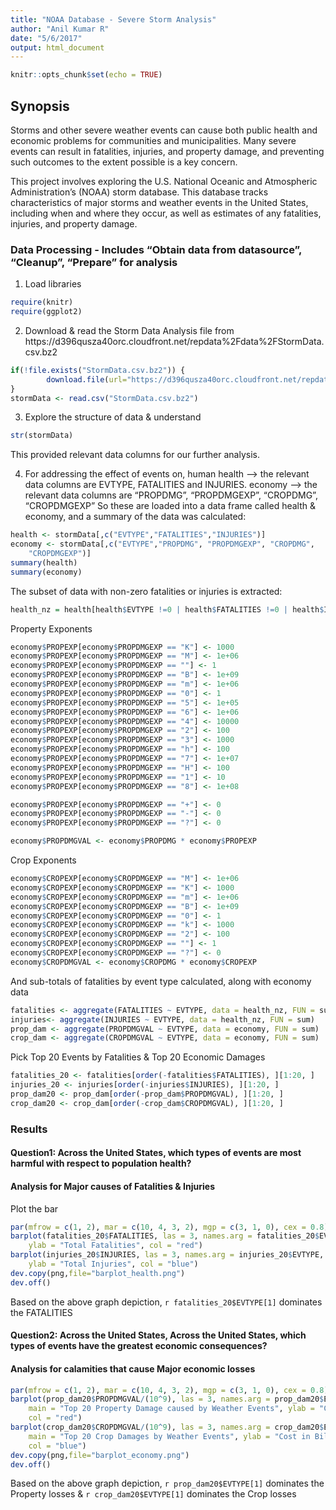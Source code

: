 ```yaml
---
title: "NOAA Database - Severe Storm Analysis"
author: "Anil Kumar R"
date: "5/6/2017"
output: html_document
---
```


```r
knitr::opts_chunk$set(echo = TRUE)
```

## Synopsis
Storms and other severe weather events can cause both public health and economic problems for communities and municipalities. Many severe events can result in fatalities, injuries, and property damage, and preventing such outcomes to the extent possible is a key concern.

This project involves exploring the U.S. National Oceanic and Atmospheric Administration's (NOAA) storm database. This database tracks characteristics of major storms and weather events in the United States, including when and where they occur, as well as estimates of any fatalities, injuries, and property damage.

### Data Processing - Includes "Obtain data from datasource", "Cleanup", "Prepare" for analysis
1. Load libraries

```r
require(knitr)
require(ggplot2)
```

2. Download & read the Storm Data Analysis file from https://d396qusza40orc.cloudfront.net/repdata%2Fdata%2FStormData.csv.bz2

```r
if(!file.exists("StormData.csv.bz2")) {
        download.file(url="https://d396qusza40orc.cloudfront.net/repdata%2Fdata%2FStormData.csv.bz2","StormData.csv.bz2")
}
stormData <- read.csv("StormData.csv.bz2")
```

3. Explore the structure of data & understand
```r
str(stormData)
```
This provided relevant data columns for our further analysis.

4. For addressing the effect of events on, 
human health --> the relevant data columns are EVTYPE, FATALITIES and INJURIES. 
economy --> the relevant data columns are "PROPDMG", "PROPDMGEXP", "CROPDMG", 
    "CROPDMGEXP"
So these are loaded into a data frame called health & economy, and a summary of the data was calculated:
```r
health <- stormData[,c("EVTYPE","FATALITIES","INJURIES")]
economy <- stormData[,c("EVTYPE","PROPDMG", "PROPDMGEXP", "CROPDMG", 
    "CROPDMGEXP")]
summary(health)
summary(economy)
```
The subset of data with non-zero fatalities or injuries is extracted:
```r
health_nz = health[health$EVTYPE !=0 | health$FATALITIES !=0 | health$INJURIES !=0,1:3]
```
Property Exponents
```r
economy$PROPEXP[economy$PROPDMGEXP == "K"] <- 1000
economy$PROPEXP[economy$PROPDMGEXP == "M"] <- 1e+06
economy$PROPEXP[economy$PROPDMGEXP == ""] <- 1
economy$PROPEXP[economy$PROPDMGEXP == "B"] <- 1e+09
economy$PROPEXP[economy$PROPDMGEXP == "m"] <- 1e+06
economy$PROPEXP[economy$PROPDMGEXP == "0"] <- 1
economy$PROPEXP[economy$PROPDMGEXP == "5"] <- 1e+05
economy$PROPEXP[economy$PROPDMGEXP == "6"] <- 1e+06
economy$PROPEXP[economy$PROPDMGEXP == "4"] <- 10000
economy$PROPEXP[economy$PROPDMGEXP == "2"] <- 100
economy$PROPEXP[economy$PROPDMGEXP == "3"] <- 1000
economy$PROPEXP[economy$PROPDMGEXP == "h"] <- 100
economy$PROPEXP[economy$PROPDMGEXP == "7"] <- 1e+07
economy$PROPEXP[economy$PROPDMGEXP == "H"] <- 100
economy$PROPEXP[economy$PROPDMGEXP == "1"] <- 10
economy$PROPEXP[economy$PROPDMGEXP == "8"] <- 1e+08

economy$PROPEXP[economy$PROPDMGEXP == "+"] <- 0
economy$PROPEXP[economy$PROPDMGEXP == "-"] <- 0
economy$PROPEXP[economy$PROPDMGEXP == "?"] <- 0

economy$PROPDMGVAL <- economy$PROPDMG * economy$PROPEXP
```
Crop Exponents
```r
economy$CROPEXP[economy$CROPDMGEXP == "M"] <- 1e+06
economy$CROPEXP[economy$CROPDMGEXP == "K"] <- 1000
economy$CROPEXP[economy$CROPDMGEXP == "m"] <- 1e+06
economy$CROPEXP[economy$CROPDMGEXP == "B"] <- 1e+09
economy$CROPEXP[economy$CROPDMGEXP == "0"] <- 1
economy$CROPEXP[economy$CROPDMGEXP == "k"] <- 1000
economy$CROPEXP[economy$CROPDMGEXP == "2"] <- 100
economy$CROPEXP[economy$CROPDMGEXP == ""] <- 1
economy$CROPEXP[economy$CROPDMGEXP == "?"] <- 0
economy$CROPDMGVAL <- economy$CROPDMG * economy$CROPEXP
```
And sub-totals of fatalities by event type calculated, along with economy data
```r
fatalities <- aggregate(FATALITIES ~ EVTYPE, data = health_nz, FUN = sum)
injuries<- aggregate(INJURIES ~ EVTYPE, data = health_nz, FUN = sum)
prop_dam <- aggregate(PROPDMGVAL ~ EVTYPE, data = economy, FUN = sum)
crop_dam <- aggregate(CROPDMGVAL ~ EVTYPE, data = economy, FUN = sum)
```
Pick Top 20 Events by Fatalities & Top 20 Economic Damages
```r
fatalities_20 <- fatalities[order(-fatalities$FATALITIES), ][1:20, ]
injuries_20 <- injuries[order(-injuries$INJURIES), ][1:20, ]
prop_dam20 <- prop_dam[order(-prop_dam$PROPDMGVAL), ][1:20, ]
crop_dam20 <- crop_dam[order(-crop_dam$CROPDMGVAL), ][1:20, ]
```

### Results 
#### Question1: Across the United States, which types of events are most harmful with respect to population health?
#### Analysis for Major causes of Fatalities & Injuries
Plot the bar
```r
par(mfrow = c(1, 2), mar = c(10, 4, 3, 2), mgp = c(3, 1, 0), cex = 0.8)
barplot(fatalities_20$FATALITIES, las = 3, names.arg = fatalities_20$EVTYPE, main = "Top 20 Fatalities by Weather Events",
    ylab = "Total Fatalities", col = "red")
barplot(injuries_20$INJURIES, las = 3, names.arg = injuries_20$EVTYPE, main = "Top 20 Injuries by Weather Events", 
    ylab = "Total Injuries", col = "blue")
dev.copy(png,file="barplot_health.png")
dev.off()
```

Based on the above graph depiction, `r fatalities_20$EVTYPE[1]` dominates the FATALITIES

#### Question2: Across the United States, Across the United States, which types of events have the greatest economic consequences?
#### Analysis for calamities that cause Major economic losses
```r
par(mfrow = c(1, 2), mar = c(10, 4, 3, 2), mgp = c(3, 1, 0), cex = 0.8)
barplot(prop_dam20$PROPDMGVAL/(10^9), las = 3, names.arg = prop_dam20$EVTYPE, 
    main = "Top 20 Property Damage caused by Weather Events", ylab = "Cost in billions", 
    col = "red")
barplot(crop_dam20$CROPDMGVAL/(10^9), las = 3, names.arg = crop_dam20$EVTYPE, 
    main = "Top 20 Crop Damages by Weather Events", ylab = "Cost in Billions", 
    col = "blue")
dev.copy(png,file="barplot_economy.png")
dev.off()
```
Based on the above graph depiction, `r prop_dam20$EVTYPE[1]` dominates the Property losses & `r crop_dam20$EVTYPE[1]` dominates the Crop losses
